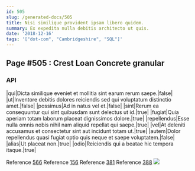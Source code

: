 ```yaml
---
id: 505
slug: /generated-docs/505
title: Nisi similique provident ipsam libero quidem.
summary: Ex expedita nulla debitis architecto ut quis.
date: '2018-12-16'
tags: '["dot-com", "Cambridgeshire", "SQL"]'
---
```


## Page #505 : Crest Loan Concrete granular
### API

|qui|Dicta similique eveniet et mollitia sint earum rerum saepe.|false|
|ut|Inventore debitis dolores reiciendis sed qui voluptatum distinctio amet.|false|
|possimus|Ad in natus vel et.|false|
|sint|Rerum ea consequuntur qui sint quibusdam sunt delectus ut id.|true|
|fugiat|Quia aperiam totam laborum placeat dignissimos dolore.|true|
|repellendus|Esse nulla omnis nobis nihil nam aliquid repellat qui saepe.|true|
|vel|At deleniti accusamus et consectetur sint aut incidunt totam ut.|true|
|autem|Dolor repellendus quasi fugiat optio quis neque et saepe voluptatem.|false|
|alias|Ut placeat non.|true|
|odio|Reiciendis qui a beatae hic tempora itaque.|true|

Reference [566](/generated-docs/566)
Reference [156](/generated-docs/156)
Reference [381](/generated-docs/381)
Reference [388](/generated-docs/388)
![](/assets/cats-2.jpg)

<Partial />



